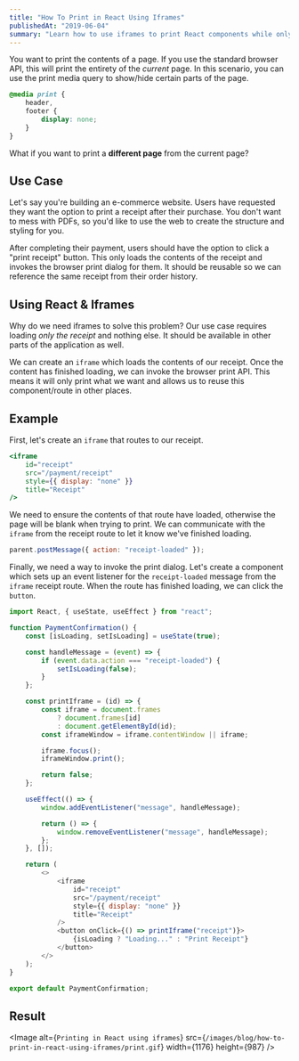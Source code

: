 ```yaml
---
title: "How To Print in React Using Iframes"
publishedAt: "2019-06-04"
summary: "Learn how to use iframes to print React components while only printing what's necessary."
---
```


You want to print the contents of a page. If you use the standard browser API, this will print the entirety of the _current_ page.
In this scenario, you can use the print media query to show/hide certain parts of the page.

```css
@media print {
    header,
    footer {
        display: none;
    }
}
```

What if you want to print a **different page** from the current page?

## Use Case

Let's say you're building an e-commerce website. Users have requested they want the option to print a receipt after their purchase.
You don't want to mess with PDFs, so you'd like to use the web to create the structure and styling for you.

After completing their payment, users should have the option to click a "print receipt" button.
This only loads the contents of the receipt and invokes the browser print dialog for them.
It should be reusable so we can reference the same receipt from their order history.

## Using React & Iframes

Why do we need iframes to solve this problem?
Our use case requires loading _only the receipt_ and nothing else. It should be available in other parts of the application as well.

We can create an `iframe` which loads the contents of our receipt. Once the content has finished loading, we can invoke the browser print API. This means it will only print what we want and allows us to reuse this component/route in other places.

## Example

First, let's create an `iframe` that routes to our receipt.

```jsx
<iframe
    id="receipt"
    src="/payment/receipt"
    style={{ display: "none" }}
    title="Receipt"
/>
```

We need to ensure the contents of that route have loaded, otherwise the page will be blank when trying to print.
We can communicate with the `iframe` from the receipt route to let it know we've finished loading.

```js
parent.postMessage({ action: "receipt-loaded" });
```

Finally, we need a way to invoke the print dialog.
Let's create a component which sets up an event listener for the `receipt-loaded` message from the `iframe` receipt route.
When the route has finished loading, we can click the `button`.

```js
import React, { useState, useEffect } from "react";

function PaymentConfirmation() {
    const [isLoading, setIsLoading] = useState(true);

    const handleMessage = (event) => {
        if (event.data.action === "receipt-loaded") {
            setIsLoading(false);
        }
    };

    const printIframe = (id) => {
        const iframe = document.frames
            ? document.frames[id]
            : document.getElementById(id);
        const iframeWindow = iframe.contentWindow || iframe;

        iframe.focus();
        iframeWindow.print();

        return false;
    };

    useEffect(() => {
        window.addEventListener("message", handleMessage);

        return () => {
            window.removeEventListener("message", handleMessage);
        };
    }, []);

    return (
        <>
            <iframe
                id="receipt"
                src="/payment/receipt"
                style={{ display: "none" }}
                title="Receipt"
            />
            <button onClick={() => printIframe("receipt")}>
                {isLoading ? "Loading..." : "Print Receipt"}
            </button>
        </>
    );
}

export default PaymentConfirmation;
```

## Result

<Image
    alt={`Printing in React using iframes`}
    src={`/images/blog/how-to-print-in-react-using-iframes/print.gif`}
    width={1176}
    height={987}
/>
